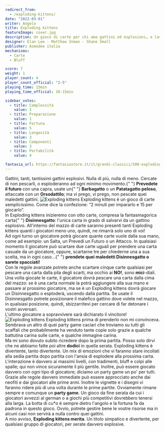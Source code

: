 ```yaml
---
redirect_from:
  - /exploding-kittens/
date: "2022-03-01"
writer: Angelo
title: Exploding kittens
featureImage: cover.jpg
description: Un gioco di carte per chi ama gattini ed esplosioni… e laser… e a volte capre
designer: Elan Lee - Matthew Inman - Shane Small
publisher: Asmodee italia
mechanisms:
  - Carte
  - Bluff

score: 7
weight: 1
player_count: 4
player_count_official: "2-5"
playing_time: 15min
playing_time_official: 10-15min

sidebar_votes:
  - title: Complessità
    value: 1
  - title: Preparazione
    value: 1
  - title: Fortuna
    value: 5
  - title: Longevità
    value: 3
  - title: Componenti
    value: 3
  - title: Portabilità
    value: 4

fantasia_url: https://fantasiastore.it/it/grandi-classici/500-exploding-kittens.html
---
```


<Setting>
  Gattini, tanti, tantissimi gattini esplosivi. Nulla di più, nulla di meno.
  Cercate di non pescarli, o esploderanno ad ogni minimo movimento.{" "}
  <strong>Prevedete il futuro</strong> con una capra, usate un{" "}
  <strong>Barbagatto</strong> o un <strong>Patatagatto peloso</strong>,
  attaccate con un <strong>Orsodattilo</strong>; ma vi prego, vi prego, non
  pescate quei maledetti gattini.
</Setting>

<img src="./game1.jpg" alt="Exploding kittens" />

<Rules>
  Exploding kittens è un gioco di carte semplicissimo. Come dice la confezione:
  “2 minuti per impararlo e 15 per giocarlo”. <br />
  In Exploding kittens inizieremo con otto carte, compresa la fantasmagorica carta{" "}
  <strong>Disinnesgatto</strong>: l'unica carta in grado di salvarvi da un gattino
  esplosivo. All'interno del mazzo di carte saranno presenti tanti Exploding kittens
  quanti i giocatori meno uno, quindi, ne rimarrà solo uno di voi! <br />
  Ad ogni turno un giocatore potrà giocare quante carte vuole dalla sua mano,
  come ad esempio: un Salta, un Prevedi un Futuro o un Attacco. In qualsiasi
  momento il giocatore può scartare due carte uguali per prendere una carta
  casuale da un giocatore, oppure, scartarne tre per chiederne una a sua scelta,
  ma in ogni caso...{" "}
  <strong>prendete quei maledetti Disinnesgatto o sarete spacciati!</strong>
  <br />
  Con le regole avanzate potrete anche scartare cinque carte qualsiasi per
  pescare una carta dalla pila degli scarti, ma occhio ai <strong>NO!</strong>,
  sono <strong>mici</strong>-diali.
  <br />
  Una volta giocate le carte, il giocatore dovrà pescare una carta dalla cima
  del mazzo: se è una carta normale la potrà aggiungere alla sua mano e passare
  al prossimo giocatore, ma se è un Exploding kittens dovrà giocare un
  Disinnesgatto o esploderà, uscendo dalla partita. Se usate il Disinnesgatto
  potrete posizionare il malefico gattino dove volete nel mazzo, in qualsiasi
  posizione, quindi, sbizzarritevi per cercare di far detonare i vostri
  avversari. <br />
  L'ultimo giocatore a sopravvivere sarà dichiarato il vincitore!
</Rules>

<img src="./game2.jpg" alt="Exploding kittens" />

<Feedback>
  Exploding kittens prima di prenderlo non mi convinceva. Sembrava un altro di
  quei party game caciari che troviamo su tutti gli scaffali che probabilmente
  ha venduto tante copie solo grazie a qualche battutina carina sulle carte, e
  qualche immagine carina.
  <br />
  Ma mi sono dovuto subito ricredere dopo la prima partita. Posso solo dirvi che
  ne abbiamo fatte poi altre <strong>dodici</strong> in quella serata. Exploding
  kittens è divertente, tanto divertente. Un mix di emozioni che vi faranno
  stare incollati alla sedia partita dopo partita con l'ansia di esplodere alla
  prossima carta. L'interazione è davvero ai massimi livelli, con tradimenti,
  bluff e colpi alle spalle; qui non vince sicuramente il più gentile. Inoltre,
  può essere giocato davvero con ogni tipo di giocatore; diciamo un party game
  un po' per tutti. Grazie alle regole davvero immediate può essere approcciato
  anche dai neofiti e dai giocatori alle prime armi. Inoltre le vignette e i
  disegni vi faranno ridere più di una volta durante le prime partite.
  Ovviamente rimane sempre e comunque un <strong>party game</strong>. Un gioco
  da fine serata da cui i giocatori avvezzi al german o a giochi più competitivi
  dovrebbero tenersi alla larga. La botta di cu*o è sempre dietro l'angolo e la
  fortuna fa da padrona in questo gioco. Ovvio, potrete gestire bene le vostre
  risorse ma in alcuni casi non servirà a nulla contro quei gattini.
  <br />A mio avviso, <strong>Exploding kittens merita</strong>. Un titolo simpatico
  e divertente, per qualsiasi gruppo di giocatori, per serate davvero explosive.
</Feedback>

<Instagram id="CamHW3jjW-O" />
